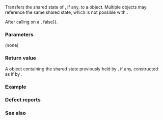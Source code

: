 {{cpp/thread/future/title|share}}
{{cpp/thread/future/navbar}}
{{ddcl|note={{mark since c++11}}|
std::shared_future&lt;T&gt; share() noexcept;
}}

Transfers the shared state of {{c|*this}}, if any, to a {{lc|std::shared_future}} object. Multiple {{lc|std::shared_future}} objects may reference the same shared state, which is not possible with {{lc|std::future}}.

After calling {{tt|share}} on a {{lc|std::future}}, [[cpp/thread/future/valid|{{c|valid()}}]] {{c| {{==}} false}}.

===Parameters===
(none)

===Return value===
A {{lc|std::shared_future}} object containing the shared state previously held by {{c|*this}}, if any, constructed as if by {{c|std::shared_future&lt;T&gt;(std::move(*this))}}.

===Example===
{{example}}

===Defect reports===
{{dr list begin}}
{{dr list item|wg=lwg|dr=2556|std=C++11|before={{tt|share()}} requires {{tt|valid()}} to be {{tt|true}}|after=requirement removed and made {{tt|noexcept}}}}
{{dr list end}}

===See also===
{{dsc begin}}
{{dsc inc|cpp/thread/dsc shared_future}}
{{dsc end}}

{{langlinks|de|es|fr|it|ja|pt|ru|zh}}